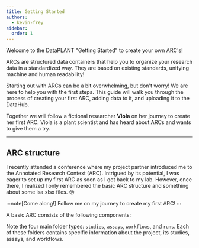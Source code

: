 ```yaml
---
title: Getting Started
authors:
  - kevin-frey
sidebar:
  order: 1
---
```


Welcome to the DataPLANT "Getting Started" to create your own ARC's!

ARCs are structured data containers that help you to organize your research data in a standardized way. They are based on existing standards, unifying machine and human readability!

Starting out with ARCs can be a bit overwhelming, but don't worry! We are here to help you with the first steps. This guide will walk you through the process of creating your first ARC, adding data to it, and uploading it to the DataHub.

Together we will follow a fictional researcher **Viola** on her journey to create her first ARC. Viola is a plant scientist and has heard about ARCs and wants to give them a try.

---

## ARC structure 


<ViolaSays>
I recently attended a conference where my project partner introduced me to the Annotated Research Context (ARC). Intrigued by its potential, I was eager to set up my first ARC as soon as I got back to my lab. However, once there, I realized I only remembered the basic ARC structure and something about some isa.xlsx files. 😕

:::note[Come along!]
Follow me on my journey to create my first ARC!
:::

</ViolaSays>


A basic ARC consists of the following components:


<BaseArc />

Note the four main folder types: `studies`, `assays`, `workflows`, and `runs`. Each of these folders contains specific information about the project, its studies, assays, and workflows.






